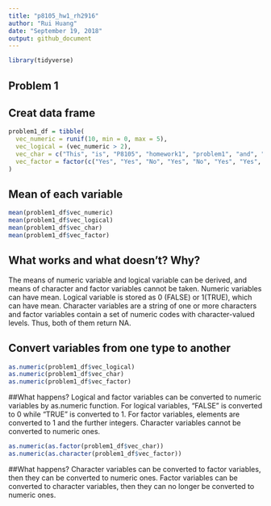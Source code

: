 ```yaml
---
title: "p8105_hw1_rh2916"
author: "Rui Huang"
date: "September 19, 2018"
output: github_document
---
```


```r
library(tidyverse)
```


## Problem 1

## Creat data frame

```r
problem1_df = tibble(
  vec_numeric = runif(10, min = 0, max = 5),
  vec_logical = (vec_numeric > 2),
  vec_char = c("This", "is", "P8105", "homework1", "problem1", "and", "my", "uni", "is",                   "rh2916"),
  vec_factor = factor(c("Yes", "Yes", "No", "Yes", "No", "Yes", "Yes", "No", "No", "No"))
)
```

## Mean of each variable 

```r
mean(problem1_df$vec_numeric)
mean(problem1_df$vec_logical)
mean(problem1_df$vec_char)
mean(problem1_df$vec_factor)
```

## What works and what doesn’t? Why?
The means of numeric variable and logical variable can be derived, and means of character and factor variables cannot be taken. Numeric variables can have mean. Logical variable is stored as 0 (FALSE) or 1(TRUE), which can have mean. Character variables are a string of one or more characters and factor variables contain a set of numeric codes with character-valued levels. Thus, both of them return NA.

## Convert variables from one type to another

```r
as.numeric(problem1_df$vec_logical)
as.numeric(problem1_df$vec_char)
as.numeric(problem1_df$vec_factor)
```

##What happens?
Logical and factor variables can be converted to numeric variables by as.numeric function. For logical variables, "FALSE" is converted to 0 while "TRUE" is converted to 1. For factor variables, elements are converted to 1 and the further integers. Character variables cannot be converted to numeric ones.

```r
as.numeric(as.factor(problem1_df$vec_char))
as.numeric(as.character(problem1_df$vec_factor))
```

##What happens?
Character variables can be converted to factor variables, then they can be converted to numeric ones. Factor variables can be converted to character variables, then they can no longer be converted to numeric ones.








